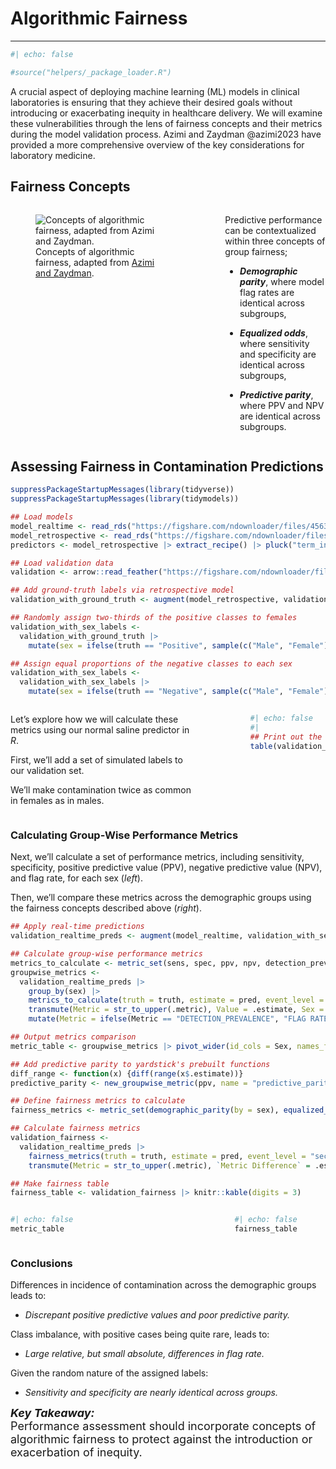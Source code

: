 # Algorithmic Fairness {#sec-algorithmic-fairness .unnumbered}

------------------------------------------------------------------------

```r
#| echo: false

#source("helpers/_package_loader.R")
```

A crucial aspect of deploying machine learning (ML) models in clinical laboratories is ensuring that they achieve their desired goals without introducing or exacerbating inequity in healthcare delivery. We will examine these vulnerabilities through the lens of fairness concepts and their metrics during the model validation process. Azimi and Zaydman @azimi2023 have provided a more comprehensive overview of the key considerations for laboratory medicine.

## Fairness Concepts

::: columns
::: {.column width="50%"}
![Concepts of algorithmic fairness, adapted from [Azimi and Zaydman](https://pubmed.ncbi.nlm.nih.gov/36610413/).](images/algorithmic_fairness_concepts_schematic_full.png)
:::

::: {.column width="2%"}
:::

::: {.column width="28%" vertical-align="middle"}
Predictive performance can be contextualized within three concepts of group fairness;

-   ***Demographic parity***, where model flag rates are identical across subgroups,

-   ***Equalized odds***, where sensitivity and specificity are identical across subgroups,

-   ***Predictive parity***, where PPV and NPV are identical across subgroups.
:::
:::

## Assessing Fairness in Contamination Predictions

```r

suppressPackageStartupMessages(library(tidyverse))
suppressPackageStartupMessages(library(tidymodels))

## Load models
model_realtime <- read_rds("https://figshare.com/ndownloader/files/45631488") |> pluck("model") |> bundle::unbundle()
model_retrospective <- read_rds("https://figshare.com/ndownloader/files/45631491") |> pluck("model") |> bundle::unbundle()
predictors <- model_retrospective |> extract_recipe() |> pluck("term_info") |> dplyr::filter(role == "predictor") |> pluck("variable")

## Load validation data
validation <- arrow::read_feather("https://figshare.com/ndownloader/files/45407398") |> select(any_of(predictors))

## Add ground-truth labels via retrospective model
validation_with_ground_truth <- augment(model_retrospective, validation |> drop_na(any_of(predictors))) |> mutate(truth = factor(.pred_class, labels = c("Negative", "Positive"))) |> select(-matches("pred"))

## Randomly assign two-thirds of the positive classes to females
validation_with_sex_labels <- 
  validation_with_ground_truth |> 
    mutate(sex = ifelse(truth == "Positive", sample(c("Male", "Female"), size = n(), replace = TRUE, prob = c(1, 2)), NA_character_))

## Assign equal proportions of the negative classes to each sex
validation_with_sex_labels <- 
  validation_with_sex_labels |> 
    mutate(sex = ifelse(truth == "Negative", sample(c("Male", "Female"), size = n(), replace = TRUE), sex))


```

::: columns
::: {.column width="55%" vertical-align="bottom"}
Let's explore how we will calculate these metrics using our normal saline predictor in *R*.

First, we'll add a set of simulated labels to our validation set.

We'll make contamination twice as common in females as in males.
:::

::: {.column width="5%"}
:::

::: {.column width="20%"}
```r
#| echo: false
#| 
## Print out the contingency table
table(validation_with_sex_labels$truth, validation_with_sex_labels$sex) |> knitr::kable(digits = 3, caption = "Contaminated Results by Sex")

```
:::
:::

### Calculating Group-Wise Performance Metrics

Next, we'll calculate a set of performance metrics, including sensitivity, specificity, positive predictive value (PPV), negative predictive value (NPV), and flag rate, for each sex (*left*).

Then, we'll compare these metrics across the demographic groups using the fairness concepts described above (*right*).

```r

## Apply real-time predictions 
validation_realtime_preds <- augment(model_realtime, validation_with_sex_labels) |> mutate(pred = factor(.pred_class, labels = c("Negative", "Positive")))

## Calculate group-wise performance metrics
metrics_to_calculate <- metric_set(sens, spec, ppv, npv, detection_prevalence)
groupwise_metrics <- 
  validation_realtime_preds |> 
    group_by(sex) |> 
    metrics_to_calculate(truth = truth, estimate = pred, event_level = "second") |> 
    transmute(Metric = str_to_upper(.metric), Value = .estimate, Sex = sex) |> 
    mutate(Metric = ifelse(Metric == "DETECTION_PREVALENCE", "FLAG RATE", Metric))

## Output metrics comparison
metric_table <- groupwise_metrics |> pivot_wider(id_cols = Sex, names_from = Metric, values_from = Value) |> knitr::kable(digits = 3)

## Add predictive parity to yardstick's prebuilt functions
diff_range <- function(x) {diff(range(x$.estimate))}
predictive_parity <- new_groupwise_metric(ppv, name = "predictive_parity", aggregate = diff_range)

## Define fairness metrics to calculate
fairness_metrics <- metric_set(demographic_parity(by = sex), equalized_odds(by = sex), predictive_parity(by = sex))

## Calculate fairness metrics 
validation_fairness <- 
  validation_realtime_preds |> 
    fairness_metrics(truth = truth, estimate = pred, event_level = "second") |> 
    transmute(Metric = str_to_upper(.metric), `Metric Difference` = .estimate) 

## Make fairness table
fairness_table <- validation_fairness |> knitr::kable(digits = 3)
```

::: columns
::: {.column width="50%"}
```r
#| echo: false
metric_table
```
:::

::: {.column width="5%"}
:::

::: {.column width="25%"}
```r
#| echo: false
fairness_table
```
:::
:::

### Conclusions

Differences in incidence of contamination across the demographic groups leads to:

-   *Discrepant positive predictive values and poor predictive parity.*

Class imbalance, with positive cases being quite rare, leads to:

-   *Large relative, but small absolute, differences in flag rate.*

Given the random nature of the assigned labels:

-   *Sensitivity and specificity are nearly identical across groups.*

::: {.callout-tip appearance="simple" icon="false"}
[***Key Takeaway:***\
Performance assessment should incorporate concepts of algorithmic fairness to protect against the introduction or exacerbation of inequity.]{style="font-size:18px;"}
:::
